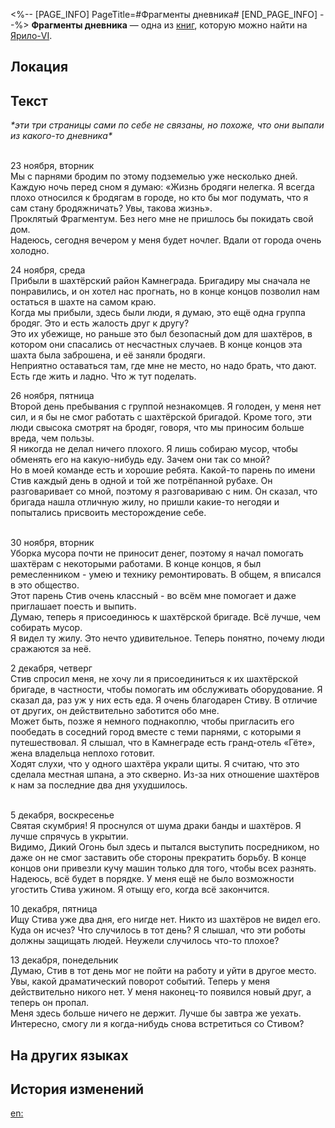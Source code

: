 <%-- [PAGE_INFO]
PageTitle=#Фрагменты дневника#
[END_PAGE_INFO] --%>
{{Дополнить}}
{{Книга Инфобокс
|id           = 090
|Название     = 
|Изображение  = Предмет Записи.png
|Мир          = Ярило-VI
|Томов        = 1
|Автор        = <!--нужно добавить-->
|Описание     = Фрагменты дневника, найденные в подземном убежище, в которых описывается, как некоторые события изменили жизнь простых людей.
|Том1         = {{tx}}
|Источник1    = {{tx|Отсутствует источник}}
|Персонажи    = 
|Фракции      = 
}}
'''Фрагменты дневника''' — одна из [[Книги|книг]], которую можно найти на [[Ярило-VI]].

==Локация==
{{Отметка карты|<!--название карты-->|<!--id отметки-->}}

==Текст==
''*эти три страницы сами по себе не связаны, но похоже, что они выпали из какого-то дневника*''

{{Размер|+2|Страница 1}}<br />
23 ноября, вторник<br />
Мы с парнями бродим по этому подземелью уже несколько дней.<br />
Каждую ночь перед сном я думаю: «Жизнь бродяги нелегка. Я всегда плохо относился к бродягам в городе, но кто бы мог подумать, что я сам стану бродяжничать? Увы, такова жизнь».<br />
Проклятый Фрагментум. Без него мне не пришлось бы покидать свой дом.<br />
Надеюсь, сегодня вечером у меня будет ночлег. Вдали от города очень холодно.

24 ноября, среда<br />
Прибыли в шахтёрский район Камнеграда. Бригадиру мы сначала не понравились, и он хотел нас прогнать, но в конце концов позволил нам остаться в шахте на самом краю.<br />
Когда мы прибыли, здесь были люди, я думаю, это ещё одна группа бродяг. Это и есть жалость друг к другу?<br />
Это их убежище, но раньше это был безопасный дом для шахтёров, в котором они спасались от несчастных случаев. В конце концов эта шахта была заброшена, и её заняли бродяги.<br />
Неприятно оставаться там, где мне не место, но надо брать, что дают. Есть где жить и ладно. Что ж тут поделать.

26 ноября, пятница<br />
Второй день пребывания с группой незнакомцев. Я голоден, у меня нет сил, и я бы не смог работать с шахтёрской бригадой. Кроме того, эти люди свысока смотрят на бродяг, говоря, что мы приносим больше вреда, чем пользы.<br />
Я никогда не делал ничего плохого. Я лишь собираю мусор, чтобы обменять его на какую-нибудь еду. Зачем они так со мной?<br />
Но в моей команде есть и хорошие ребята. Какой-то парень по имени Стив каждый день в одной и той же потрёпанной рубахе. Он разговаривает со мной, поэтому я разговариваю с ним. Он сказал, что бригада нашла отличную жилу, но пришли какие-то негодяи и попытались присвоить месторождение себе.

{{Размер|+2|Страница 2}}<br />
30 ноября, вторник<br />
Уборка мусора почти не приносит денег, поэтому я начал помогать шахтёрам с некоторыми работами. В конце концов, я был ремесленником - умею и технику ремонтировать. В общем, я вписался в это общество.<br />
Этот парень Стив очень классный - во всём мне помогает и даже приглашает поесть и выпить.<br />
Думаю, теперь я присоединюсь к шахтёрской бригаде. Всё лучше, чем собирать мусор.<br />
Я видел ту жилу. Это нечто удивительное. Теперь понятно, почему люди сражаются за неё.

2 декабря, четверг<br />
Стив спросил меня, не хочу ли я присоединиться к их шахтёрской бригаде, в частности, чтобы помогать им обслуживать оборудование. Я сказал да, раз уж у них есть еда. Я очень благодарен Стиву. В отличие от других, он действительно заботится обо мне.<br />
Может быть, позже я немного поднакоплю, чтобы пригласить его пообедать в соседний город вместе с теми парнями, с которыми я путешествовал. Я слышал, что в Камнеграде есть гранд-отель «Гёте», жена владельца неплохо готовит.<br />
Ходят слухи, что у одного шахтёра украли щиты. Я считаю, что это сделала местная шпана, а это скверно. Из-за них отношение шахтёров к нам за последние два дня ухудшилось.

{{Размер|+2|Страница 3}}<br />
5 декабря, воскресенье<br />
Святая скумбрия! Я проснулся от шума драки банды и шахтёров. Я лучше спрячусь в укрытии.<br />
Видимо, Дикий Огонь был здесь и пытался выступить посредником, но даже он не смог заставить обе стороны прекратить борьбу. В конце концов они привезли кучу машин только для того, чтобы всех разнять.<br />
Надеюсь, всё будет в порядке. У меня ещё не было возможности угостить Стива ужином. Я отыщу его, когда всё закончится.

10 декабря, пятница<br />
Ищу Стива уже два дня, его нигде нет. Никто из шахтёров не видел его.<br />
Куда он исчез? Что случилось в тот день? Я слышал, что эти роботы должны защищать людей. Неужели случилось что-то плохое?

13 декабря, понедельник<br />
Думаю, Стив в тот день мог не пойти на работу и уйти в другое место.<br />
Увы, какой драматический поворот событий. Теперь у меня действительно никого нет. У меня наконец-то появился новый друг, а теперь он пропал.<br />
Меня здесь больше ничего не держит. Лучше бы завтра же уехать.<br />
Интересно, смогу ли я когда-нибудь снова встретиться со Стивом?

==На других языках==
{{На других языках
|en   = Fragmented Diary
|zhs  = 支离破碎的日记
|zht  = 支離破碎的日記
|ja   = バラバラの日記
|ko   = 찢어진 일기
|es   = Diario roto
|fr   = Journal fragmenté
|ru   = Фрагменты дневника
|th   = เศษหน้าไดอารี่ที่กระจัดกระจาย
|vi   = Nhật Ký Vụn Vặt
|de   = Bruchstückhaftes Tagebuch
|id   = Diari yang Berkeping-keping
|pt   = Partes de Diário
}}

==История изменений==
{{История изменений|3.5}}

[[en:]]